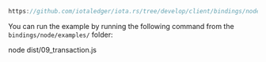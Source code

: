 
<DotEnvWarning/>

```ts reference
https://github.com/iotaledger/iota.rs/tree/develop/client/bindings/nodejs/examples/09_transaction.ts
```

You can run the example by running the following command from the `bindings/node/examples/` folder:

<CodeBlock className="language-bash">
    node dist/09_transaction.js
</CodeBlock>
